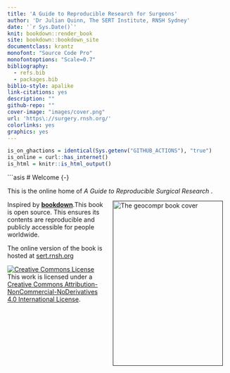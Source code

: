 ```yaml
--- 
title: 'A Guide to Reproducible Research for Surgeons'
author: 'Dr Julian Quinn, The SERT Institute, RNSH Sydney'
date: '`r Sys.Date()`'
knit: bookdown::render_book
site: bookdown::bookdown_site
documentclass: krantz
monofont: "Source Code Pro"
monofontoptions: "Scale=0.7"
bibliography:
  - refs.bib
  - packages.bib
biblio-style: apalike
link-citations: yes
description: ""
github-repo: ""
cover-image: "images/cover.png"
url: 'https\://surgery.rnsh.org/'
colorlinks: yes
graphics: yes
---
```


```r
is_on_ghactions = identical(Sys.getenv("GITHUB_ACTIONS"), "true")
is_online = curl::has_internet()
is_html = knitr::is_html_output()
```

```asis
# Welcome {-}

This is the online home of *A Guide to Reproducible Surgical Research *.

<a href=""><img src="images/cover.png" width="250" height="375" alt="The geocompr book cover" align="right" style="margin: 0 1em 0 1em" /></a>

Inspired by [**bookdown**](https://github.com/rstudio/bookdown).This book is open source.
This ensures its contents are reproducible and publicly accessible for people worldwide.

The  online version of the book is hosted at [sert.rnsh.org](https://sert.rnsh.org) 

<p><a rel="license" href="http://creativecommons.org/licenses/by-nc-nd/4.0/"><img alt="Creative Commons License" style="border-width:0" src="https://i.creativecommons.org/l/by-nc-nd/4.0/88x31.png"></a><br>This work is licensed under a <a rel="license" href="http://creativecommons.org/licenses/by-nc-nd/4.0/">Creative Commons Attribution-NonCommercial-NoDerivatives 4.0 International License</a>.</p>
  
